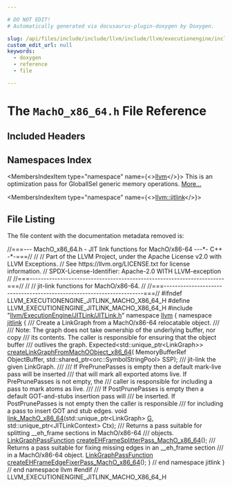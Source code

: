 ```yaml
---

# DO NOT EDIT!
# Automatically generated via docusaurus-plugin-doxygen by Doxygen.

slug: /api/files/include/include/llvm/include/llvm/executionengine/include/llvm/executionengine/jitlink/macho-x86-64-h
custom_edit_url: null
keywords:
  - doxygen
  - reference
  - file

---
```





# The `MachO_x86_64.h` File Reference

<DoxygenPage pluginConfig={pluginConfig}>



## Included Headers

<IncludesList>
<IncludesListItem
  filePath="llvm/ExecutionEngine/JITLink/JITLink.h"
  permalink="/docs/api/files/include/include/llvm/include/llvm/executionengine/include/llvm/executionengine/jitlink/jitlink-h"
  isLocal="true" />
</IncludesList>

## Namespaces Index

<MembersIndex>

<MembersIndexItem
  type="namespace"
  name={<><a href="/docs/api/namespaces/llvm">llvm</a></>}>
This is an optimization pass for GlobalISel generic memory operations. <a href="/docs/api/namespaces/llvm/#details">More...</a>
</MembersIndexItem>

<MembersIndexItem
  type="namespace"
  name={<><a href="/docs/api/namespaces/llvm/jitlink">llvm::jitlink</a></>}>
</MembersIndexItem>

</MembersIndex>


## File Listing

The file content with the documentation metadata removed is:

<ProgramListing>

<Link id="l00001" /><CodeLine lineNumber="1"><span class="doxyHighlightComment">//===--- MachO&#95;x86&#95;64.h - JIT link functions for MachO/x86-64 ---&#42;- C++ -&#42;-===//</span></CodeLine>
<Link id="l00002" /><CodeLine lineNumber="2"><span class="doxyHighlightComment">//</span></CodeLine>
<Link id="l00003" /><CodeLine lineNumber="3"><span class="doxyHighlightComment">// Part of the LLVM Project, under the Apache License v2.0 with LLVM Exceptions.</span></CodeLine>
<Link id="l00004" /><CodeLine lineNumber="4"><span class="doxyHighlightComment">// See https://llvm.org/LICENSE.txt for license information.</span></CodeLine>
<Link id="l00005" /><CodeLine lineNumber="5"><span class="doxyHighlightComment">// SPDX-License-Identifier: Apache-2.0 WITH LLVM-exception</span></CodeLine>
<Link id="l00006" /><CodeLine lineNumber="6"><span class="doxyHighlightComment">//</span></CodeLine>
<Link id="l00007" /><CodeLine lineNumber="7"><span class="doxyHighlightComment">//===----------------------------------------------------------------------===//</span></CodeLine>
<Link id="l00008" /><CodeLine lineNumber="8"><span class="doxyHighlightComment">//</span></CodeLine>
<Link id="l00009" /><CodeLine lineNumber="9"><span class="doxyHighlightComment">// jit-link functions for MachO/x86-64.</span></CodeLine>
<Link id="l00010" /><CodeLine lineNumber="10"><span class="doxyHighlightComment">//</span></CodeLine>
<Link id="l00011" /><CodeLine lineNumber="11"><span class="doxyHighlightComment">//===----------------------------------------------------------------------===//</span></CodeLine>
<Link id="l00012" /><CodeLine lineNumber="12"></CodeLine>
<Link id="l00013" /><CodeLine lineNumber="13"><span class="doxyHighlightPreprocessor">#ifndef LLVM&#95;EXECUTIONENGINE&#95;JITLINK&#95;MACHO&#95;X86&#95;64&#95;H</span></CodeLine>
<Link id="l00014" /><CodeLine lineNumber="14"><span class="doxyHighlightPreprocessor">#define LLVM&#95;EXECUTIONENGINE&#95;JITLINK&#95;MACHO&#95;X86&#95;64&#95;H</span></CodeLine>
<Link id="l00015" /><CodeLine lineNumber="15"></CodeLine>
<Link id="l00016" /><CodeLine lineNumber="16"><span class="doxyHighlightPreprocessor">#include &quot;<a href="/docs/api/files/include/include/llvm/include/llvm/executionengine/include/llvm/executionengine/jitlink/jitlink-h">llvm/ExecutionEngine/JITLink/JITLink.h</a>&quot;</span></CodeLine>
<Link id="l00017" /><CodeLine lineNumber="17"></CodeLine>
<Link id="l00018" /><CodeLine lineNumber="18"><span class="doxyHighlightKeyword">namespace </span><span class="doxyHighlight"><a href="/docs/api/namespaces/llvm">llvm</a> &#123;</span></CodeLine>
<Link id="l00019" /><CodeLine lineNumber="19"><span class="doxyHighlightKeyword">namespace </span><span class="doxyHighlight"><a href="/docs/api/namespaces/llvm/jitlink">jitlink</a> &#123;</span></CodeLine>
<Link id="l00020" /><CodeLine lineNumber="20"></CodeLine>
<Link id="l00021" /><CodeLine lineNumber="21"><span class="doxyHighlightComment">/// Create a LinkGraph from a MachO/x86-64 relocatable object.</span></CodeLine>
<Link id="l00022" /><CodeLine lineNumber="22"><span class="doxyHighlightComment">///</span></CodeLine>
<Link id="l00023" /><CodeLine lineNumber="23"><span class="doxyHighlightComment">/// Note: The graph does not take ownership of the underlying buffer, nor copy</span></CodeLine>
<Link id="l00024" /><CodeLine lineNumber="24"><span class="doxyHighlightComment">/// its contents. The caller is responsible for ensuring that the object buffer</span></CodeLine>
<Link id="l00025" /><CodeLine lineNumber="25"><span class="doxyHighlightComment">/// outlives the graph.</span></CodeLine>
<Link id="l00026" /><CodeLine lineNumber="26"><span class="doxyHighlight">Expected&lt;std::unique&#95;ptr&lt;LinkGraph&gt;&gt; <a href="/docs/api/namespaces/llvm/jitlink/#a3e227783299e3067cd6b136af9eb6bbc">createLinkGraphFromMachOObject&#95;x86&#95;64</a>(</span></CodeLine>
<Link id="l00027" /><CodeLine lineNumber="27"><span class="doxyHighlight">    MemoryBufferRef ObjectBuffer, std::shared&#95;ptr&lt;orc::SymbolStringPool&gt; SSP);</span></CodeLine>
<Link id="l00028" /><CodeLine lineNumber="28"></CodeLine>
<Link id="l00029" /><CodeLine lineNumber="29"><span class="doxyHighlightComment">/// jit-link the given LinkGraph.</span></CodeLine>
<Link id="l00030" /><CodeLine lineNumber="30"><span class="doxyHighlightComment">///</span></CodeLine>
<Link id="l00031" /><CodeLine lineNumber="31"><span class="doxyHighlightComment">/// If PrePrunePasses is empty then a default mark-live pass will be inserted</span></CodeLine>
<Link id="l00032" /><CodeLine lineNumber="32"><span class="doxyHighlightComment">/// that will mark all exported atoms live. If PrePrunePasses is not empty, the</span></CodeLine>
<Link id="l00033" /><CodeLine lineNumber="33"><span class="doxyHighlightComment">/// caller is responsible for including a pass to mark atoms as live.</span></CodeLine>
<Link id="l00034" /><CodeLine lineNumber="34"><span class="doxyHighlightComment">///</span></CodeLine>
<Link id="l00035" /><CodeLine lineNumber="35"><span class="doxyHighlightComment">/// If PostPrunePasses is empty then a default GOT-and-stubs insertion pass will</span></CodeLine>
<Link id="l00036" /><CodeLine lineNumber="36"><span class="doxyHighlightComment">/// be inserted. If PostPrunePasses is not empty then the caller is responsible</span></CodeLine>
<Link id="l00037" /><CodeLine lineNumber="37"><span class="doxyHighlightComment">/// for including a pass to insert GOT and stub edges.</span></CodeLine>
<Link id="l00038" /><CodeLine lineNumber="38"><span class="doxyHighlightKeywordType">void</span><span class="doxyHighlight"> <a href="/docs/api/namespaces/llvm/jitlink/#a8fe40b19af9c9f98b39e9c2f954e8d54">link&#95;MachO&#95;x86&#95;64</a>(std::unique&#95;ptr&lt;LinkGraph&gt; <a href="/docs/api/files/lib/lib/support/md5-cpp/#ad96b7cf3182ce2ba85e5a7a93b12c441">G</a>,</span></CodeLine>
<Link id="l00039" /><CodeLine lineNumber="39"><span class="doxyHighlight">                       std::unique&#95;ptr&lt;JITLinkContext&gt; Ctx);</span></CodeLine>
<Link id="l00040" /><CodeLine lineNumber="40"></CodeLine>
<Link id="l00041" /><CodeLine lineNumber="41"><span class="doxyHighlightComment">/// Returns a pass suitable for splitting &#95;&#95;eh&#95;frame sections in MachO/x86-64</span></CodeLine>
<Link id="l00042" /><CodeLine lineNumber="42"><span class="doxyHighlightComment">/// objects.</span></CodeLine>
<Link id="l00043" /><CodeLine lineNumber="43"><span class="doxyHighlight"><a href="/docs/api/namespaces/llvm/jitlink/#a00c066d790481f29c26588193ee3a35e">LinkGraphPassFunction</a> <a href="/docs/api/namespaces/llvm/jitlink/#ac372fbd0ba04d9c804eb1a1773fa1e32">createEHFrameSplitterPass&#95;MachO&#95;x86&#95;64</a>();</span></CodeLine>
<Link id="l00044" /><CodeLine lineNumber="44"></CodeLine>
<Link id="l00045" /><CodeLine lineNumber="45"><span class="doxyHighlightComment">/// Returns a pass suitable for fixing missing edges in an &#95;&#95;eh&#95;frame section</span></CodeLine>
<Link id="l00046" /><CodeLine lineNumber="46"><span class="doxyHighlightComment">/// in a MachO/x86-64 object.</span></CodeLine>
<Link id="l00047" /><CodeLine lineNumber="47"><span class="doxyHighlight"><a href="/docs/api/namespaces/llvm/jitlink/#a00c066d790481f29c26588193ee3a35e">LinkGraphPassFunction</a> <a href="/docs/api/namespaces/llvm/jitlink/#a270f10f81e9f29b8df455c0c5149d319">createEHFrameEdgeFixerPass&#95;MachO&#95;x86&#95;64</a>();</span></CodeLine>
<Link id="l00048" /><CodeLine lineNumber="48"></CodeLine>
<Link id="l00049" /><CodeLine lineNumber="49"><span class="doxyHighlight">&#125; </span><span class="doxyHighlightComment">// end namespace jitlink</span></CodeLine>
<Link id="l00050" /><CodeLine lineNumber="50"><span class="doxyHighlight">&#125; </span><span class="doxyHighlightComment">// end namespace llvm</span></CodeLine>
<Link id="l00051" /><CodeLine lineNumber="51"></CodeLine>
<Link id="l00052" /><CodeLine lineNumber="52"><span class="doxyHighlightPreprocessor">#endif </span><span class="doxyHighlightComment">// LLVM&#95;EXECUTIONENGINE&#95;JITLINK&#95;MACHO&#95;X86&#95;64&#95;H</span></CodeLine>

</ProgramListing>


</DoxygenPage>
